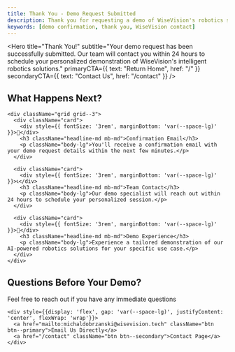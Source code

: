 ```yaml
---
title: Thank You - Demo Request Submitted
description: Thank you for requesting a demo of WiseVision's robotics solutions. Our team will contact you within 24 hours.
keywords: [demo confirmation, thank you, WiseVision contact]
---
```



<head>
  <meta property="og:title" content="Thank You - Demo Request Submitted" />
  <meta property="og:description" content="Thank you for requesting a demo of WiseVision's robotics solutions. Our team will contact you within 24 hours." />
  <meta property="og:url" content="https://wisevision.tech/thank-you" />
  <meta property="og:image" content="https://wisevision.tech/img/wisevision-social-card.jpg" />
</head>

<Hero 
  title="Thank You!"
  subtitle="Your demo request has been successfully submitted. Our team will contact you within 24 hours to schedule your personalized demonstration of WiseVision's intelligent robotics solutions."
  primaryCTA={{
    text: "Return Home",
    href: "/"
  }}
  secondaryCTA={{
    text: "Contact Us",
    href: "/contact"
  }}
/>

<Section>
  <div className="container text-center">
    <h2 className="display-md mb-lg">What Happens Next?</h2>
    
    <div className="grid grid--3">
      <div className="card">
        <div style={{ fontSize: '3rem', marginBottom: 'var(--space-lg)' }}>📧</div>
        <h3 className="headline-md mb-md">Confirmation Email</h3>
        <p className="body-lg">You'll receive a confirmation email with your demo request details within the next few minutes.</p>
      </div>
      
      <div className="card">
        <div style={{ fontSize: '3rem', marginBottom: 'var(--space-lg)' }}>📞</div>
        <h3 className="headline-md mb-md">Team Contact</h3>
        <p className="body-lg">Our demo specialist will reach out within 24 hours to schedule your personalized session.</p>
      </div>
      
      <div className="card">
        <div style={{ fontSize: '3rem', marginBottom: 'var(--space-lg)' }}>🚀</div>
        <h3 className="headline-md mb-md">Demo Experience</h3>
        <p className="body-lg">Experience a tailored demonstration of our AI-powered robotics solutions for your specific use case.</p>
      </div>
    </div>
  </div>
</Section>

<Section background="dark">
  <div className="container text-center">
    <h2 className="display-md mb-lg">Questions Before Your Demo?</h2>
    <p className="body-xl mb-2xl">Feel free to reach out if you have any immediate questions</p>
    
    <div style={{display: 'flex', gap: 'var(--space-lg)', justifyContent: 'center', flexWrap: 'wrap'}}>
      <a href="mailto:michaldobrzanski@wisevision.tech" className="btn btn--primary">Email Us Directly</a>
      <a href="/contact" className="btn btn--secondary">Contact Page</a>
    </div>
  </div>
</Section>
